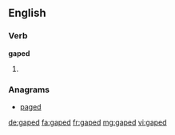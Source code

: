 ==English==

===Verb===
'''gaped'''

# {{en-past of|gape}}

===Anagrams===
* [[paged#English|paged]]

[[de:gaped]]
[[fa:gaped]]
[[fr:gaped]]
[[mg:gaped]]
[[vi:gaped]]